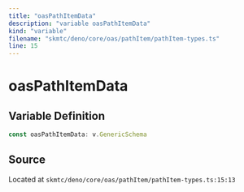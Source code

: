 ```yaml
---
title: "oasPathItemData"
description: "variable oasPathItemData"
kind: "variable"
filename: "skmtc/deno/core/oas/pathItem/pathItem-types.ts"
line: 15
---
```


# oasPathItemData

## Variable Definition

```typescript
const oasPathItemData: v.GenericSchema
```

## Source

Located at `skmtc/deno/core/oas/pathItem/pathItem-types.ts:15:13`
